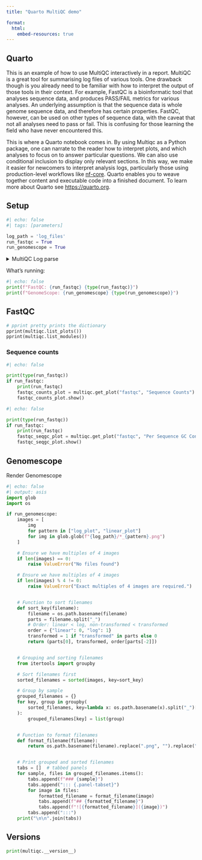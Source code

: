 ```yaml
---
title: "Quarto MultiQC demo"

format:
  html:
    embed-resources: true
---
```


## Quarto

This is an example of how to use MultiQC interactively in a report. MultiQC is a great tool for summarising log files of various tools.
One drawback though is you already need to be familiar with how to interpret the output of those tools in their context. For example,
FastQC is a bioinformatic tool that analyses sequence data, and produces PASS/FAIL metrics for various analyses. An underlying 
assumption is that the sequence data is whole genome sequence data, and therefore has certain properties. FastQC, however, can be used
on other types of sequence data, with the caveat that not all analyses need to pass or fail. This is confusing for those learning the
field who have never encountered this. 

This is where a Quarto notebook comes in. By using Multiqc as a Python package, one can narrate to the reader how to interpret plots, and which
analyses to focus on to answer particular questions. We can also use conditional inclusion to display only relevant sections. In this
way, we make it easier for newcomers to interpret analysis logs, particularly those using production-level workflows like [nf-core](https://nf-co.re/).
Quarto enables you to weave together content and executable code into a finished document. To learn more about Quarto see <https://quarto.org>.

## Setup

```python
#| echo: false
#| tags: [parameters]

log_path = 'log_files'
run_fastqc = True
run_genomescope = True
```

<details>
<summary>MultiQC Log parse</summary>
```python
#| output: true
import multiqc
from pprint import pprint
multiqc.reset() # Important for Quarto preview
# Then load a custom config using multiqc.load_config("multiqc_config_illumina.yml")
# The path appears to be relative to the current notebook location.
multiqc.parse_logs(log_path)
```
</details>

What's running:

```python
#| echo: false
print(f"FastQC: {run_fastqc} {type(run_fastqc)}")
print(f"GenomeScope: {run_genomescope} {type(run_genomescope)}")
```

::: {.content-visible when-meta="run_fastqc"  }

## FastQC 

```python
# pprint pretty prints the dictionary
pprint(multiqc.list_plots())
pprint(multiqc.list_modules())
```

### Sequence counts

```python
#| echo: false

print(type(run_fastqc))
if run_fastqc:
    print(run_fastqc)
    fastqc_counts_plot = multiqc.get_plot("fastqc", "Sequence Counts")
    fastqc_counts_plot.show()
```

```python
#| echo: false

print(type(run_fastqc))
if run_fastqc:
    print(run_fastqc)
    fastqc_seqgc_plot = multiqc.get_plot("fastqc", "Per Sequence GC Content")
    fastqc_seqgc_plot.show()
```
:::

::: {.content-visible when-meta="run_genomescope" }

## Genomescope

Render Genomescope
```python
#| echo: false
#| output: asis
import glob
import os

if run_genomescope:
    images = [
        img
        for pattern in ["log_plot", "linear_plot"]
        for img in glob.glob(f"{log_path}/*_{pattern}.png")
    ]

    # Ensure we have multiples of 4 images
    if len(images) == 0:
        raise ValueError("No files found")

    # Ensure we have multiples of 4 images
    if len(images) % 4 != 0:
        raise ValueError("Exact multiples of 4 images are required.")


    # Function to sort filenames
    def sort_key(filename):
        filename = os.path.basename(filename)
        parts = filename.split("_")
        # Order: linear < log, non-transformed < transformed
        order = {"linear": 0, "log": 1}
        transformed = 1 if "transformed" in parts else 0
        return (parts[0], transformed, order[parts[-2]])


    # Grouping and sorting filenames
    from itertools import groupby

    # Sort filenames first
    sorted_filenames = sorted(images, key=sort_key)

    # Group by sample
    grouped_filenames = {}
    for key, group in groupby(
        sorted_filenames, key=lambda x: os.path.basename(x).split("_")[0]
    ):
        grouped_filenames[key] = list(group)


    # Function to format filenames
    def format_filename(filename):
        return os.path.basename(filename).replace(".png", "").replace("_", " ")


    # Print grouped and sorted filenames
    tabs = []  # tabbed panels
    for sample, files in grouped_filenames.items():
        tabs.append(f"### {sample}")
        tabs.append("::: {.panel-tabset}")
        for image in files:
            formatted_filename = format_filename(image)
            tabs.append(f"## {formatted_filename}")
            tabs.append(f"![{formatted_filename}]({image})")
        tabs.append(":::")
    print("\n\n".join(tabs))
```

:::

## Versions

```python
print(multiqc.__version__)
```
